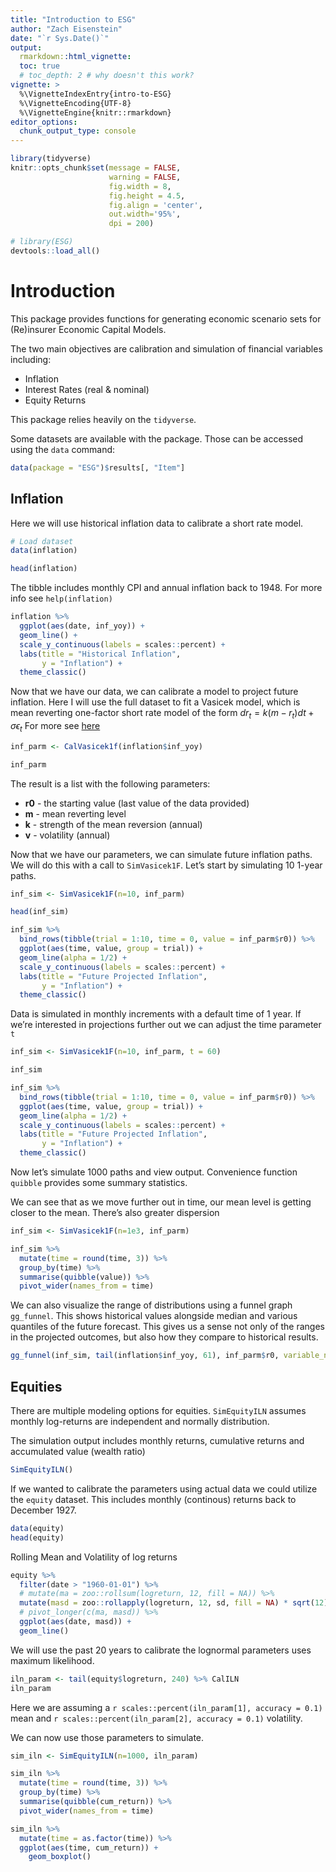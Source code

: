 ```yaml
---
title: "Introduction to ESG"
author: "Zach Eisenstein"
date: "`r Sys.Date()`"
output: 
  rmarkdown::html_vignette:
  toc: true
  # toc_depth: 2 # why doesn't this work?
vignette: >
  %\VignetteIndexEntry{intro-to-ESG}
  %\VignetteEncoding{UTF-8}
  %\VignetteEngine{knitr::rmarkdown}
editor_options: 
  chunk_output_type: console
---
```



```r

library(tidyverse)
knitr::opts_chunk$set(message = FALSE,
                      warning = FALSE,
                      fig.width = 8, 
                      fig.height = 4.5,
                      fig.align = 'center',
                      out.width='95%', 
                      dpi = 200)

# library(ESG)
devtools::load_all()
```

# Introduction

This package provides functions for generating economic scenario sets for (Re)insurer Economic Capital Models.

The two main objectives are calibration and simulation of financial variables including: 

* Inflation
* Interest Rates (real & nominal)
* Equity Returns

This package relies heavily on the `tidyverse`.

Some datasets are available with the package. Those can be accessed using the `data` command:

```r
data(package = "ESG")$results[, "Item"]
```


## Inflation

Here we will use historical inflation data to calibrate a short rate model. 

```r
# Load dataset
data(inflation)

head(inflation)

```

The tibble includes monthly CPI and annual inflation back to 1948. For more info see `help(inflation)`

```r
inflation %>%
  ggplot(aes(date, inf_yoy)) +
  geom_line() +
  scale_y_continuous(labels = scales::percent) +
  labs(title = "Historical Inflation",
       y = "Inflation") +
  theme_classic()
```

Now that we have our data, we can calibrate a model to project future inflation.
Here I will use the full dataset to fit a Vasicek model, which is mean reverting one-factor short rate model of the form $dr_t = k(m - r_t)dt+\sigma\epsilon_t$ For more see [here](https://en.wikipedia.org/wiki/Vasicek_model)

```r
inf_parm <- CalVasicek1f(inflation$inf_yoy)

inf_parm
```
The result is a list with the following parameters:

* **r0** - the starting value (last value of the data provided)
* **m** - mean reverting level
* **k** - strength of the mean reversion (annual)
* **v** - volatility (annual) 

Now that we have our parameters, we can simulate future inflation paths. We will do this with a call to `SimVasicek1F`.
Let's start by simulating 10 1-year paths. 

```r
inf_sim <- SimVasicek1F(n=10, inf_parm)

head(inf_sim)

inf_sim %>%
  bind_rows(tibble(trial = 1:10, time = 0, value = inf_parm$r0)) %>%
  ggplot(aes(time, value, group = trial)) +
  geom_line(alpha = 1/2) +
  scale_y_continuous(labels = scales::percent) +
  labs(title = "Future Projected Inflation",
       y = "Inflation") +
  theme_classic()

```
Data is simulated in monthly increments with a default time of 1 year. 
If we're interested in projections further out we can adjust the time parameter `t`

```r
inf_sim <- SimVasicek1F(n=10, inf_parm, t = 60)

inf_sim

inf_sim %>%
  bind_rows(tibble(trial = 1:10, time = 0, value = inf_parm$r0)) %>%
  ggplot(aes(time, value, group = trial)) +
  geom_line(alpha = 1/2) +
  scale_y_continuous(labels = scales::percent) +
  labs(title = "Future Projected Inflation",
       y = "Inflation") +
  theme_classic()

```

Now let's simulate 1000 paths and view output.
Convenience function `quibble` provides some summary statistics.

We can see that as we move further out in time, our mean level is getting closer to the mean. There's also greater dispersion

```r
inf_sim <- SimVasicek1F(n=1e3, inf_parm)

inf_sim %>%
  mutate(time = round(time, 3)) %>%
  group_by(time) %>%
  summarise(quibble(value)) %>%
  pivot_wider(names_from = time)
```

We can also visualize the range of distributions using a funnel graph `gg_funnel`.
This shows historical values alongside median and various quantiles of the future forecast.
This gives us a sense not only of the ranges in the projected outcomes, but also how they compare to historical results.

```r

gg_funnel(inf_sim, tail(inflation$inf_yoy, 61), inf_parm$r0, variable_name = "Inflation", time_offset = 2022)

```


## Equities

There are multiple modeling options for equities. `SimEquityILN` assumes monthly log-returns are independent and normally distribution. 

The simulation output includes monthly returns, cumulative returns and accumulated value (wealth ratio)

```r
SimEquityILN()

```

If we wanted to calibrate the parameters using actual data we could utilize the `equity` dataset. This includes monthly (continous) returns back to December 1927.
```r
data(equity)
head(equity)
```

Rolling Mean and Volatility of log returns
```r
equity %>%
  filter(date > "1960-01-01") %>%
  # mutate(ma = zoo::rollsum(logreturn, 12, fill = NA)) %>%
  mutate(masd = zoo::rollapply(logreturn, 12, sd, fill = NA) * sqrt(12)) %>%
  # pivot_longer(c(ma, masd)) %>%
  ggplot(aes(date, masd)) +
  geom_line()

```


We will use the past 20 years to calibrate the lognormal parameters uses maximum likelihood. 

```r
iln_param <- tail(equity$logreturn, 240) %>% CalILN
iln_param
```

Here we are assuming a `r scales::percent(iln_param[1], accuracy = 0.1)` mean and `r scales::percent(iln_param[2], accuracy = 0.1)` volatility.


We can now use those parameters to simulate. 
```r
sim_iln <- SimEquityILN(n=1000, iln_param)

sim_iln %>%
  mutate(time = round(time, 3)) %>%
  group_by(time) %>%
  summarise(quibble(cum_return)) %>%
  pivot_wider(names_from = time)

sim_iln %>%
  mutate(time = as.factor(time)) %>%
  ggplot(aes(time, cum_return)) +
    geom_boxplot()

```

